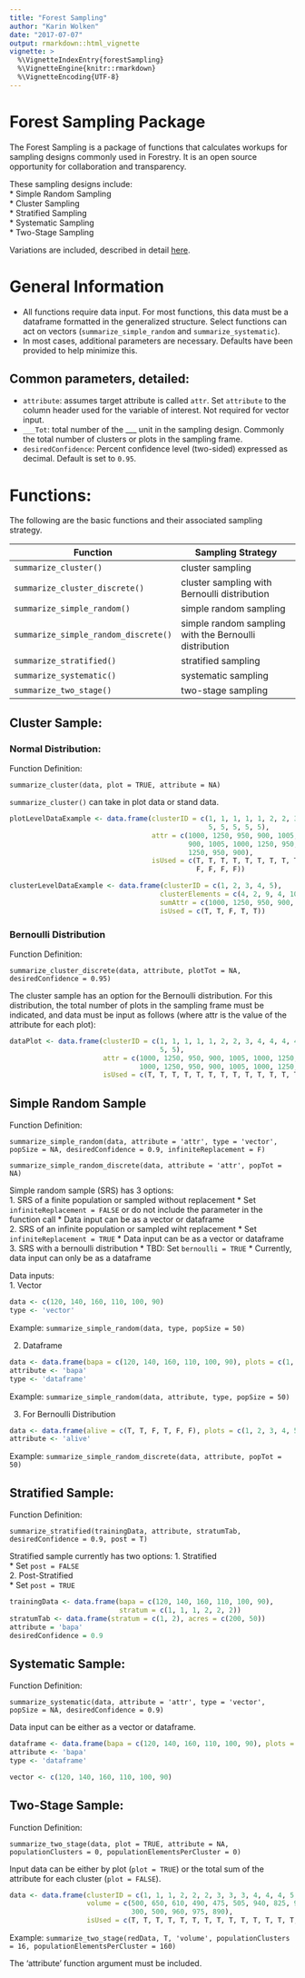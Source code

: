 ```yaml
---
title: "Forest Sampling"
author: "Karin Wolken"
date: "2017-07-07"
output: rmarkdown::html_vignette
vignette: >
  %\VignetteIndexEntry{forestSampling}
  %\VignetteEngine{knitr::rmarkdown}
  %\VignetteEncoding{UTF-8}
---
```



# Forest Sampling Package   
  
The Forest Sampling is a package of functions that calculates workups for sampling designs commonly used in Forestry. It is an open source opportunity for collaboration and transparency.  
  
These sampling designs include:  
* Simple Random Sampling  
* Cluster Sampling  
* Stratified Sampling  
* Systematic Sampling  
* Two-Stage Sampling  

Variations are included, described in detail [here](insertLinkTo#Functions).  
  
# General Information
  
* All functions require data input. For most functions, this data must be a dataframe formatted in the generalized structure. Select functions can act on vectors (`summarize_simple_random` and `summarize_systematic`).  
* In most cases, additional parameters are necessary. Defaults have been provided to help minimize this.  
  
## Common parameters, detailed:  
* `attribute`: assumes target attribute is called `attr`. Set `attribute` to the column header used for the variable of interest. Not required for vector input.  
* `___Tot`: total number of the ___ unit in the sampling design. Commonly the total number of clusters or plots in the sampling frame.  
* `desiredConfidence`: Percent confidence level (two-sided) expressed as decimal. Default is set to `0.95`.  

# Functions:  
The following are the basic functions and their associated sampling strategy.  

  Function                           | Sampling Strategy
-------------------------------------|---------------------------------------------------------
`summarize_cluster()`                | cluster sampling  
`summarize_cluster_discrete()`       | cluster sampling with Bernoulli distribution  
`summarize_simple_random()`          | simple random sampling  
`summarize_simple_random_discrete()` | simple random sampling with the Bernoulli distribution  
`summarize_stratified()`             | stratified sampling  
`summarize_systematic()`             | systematic sampling  
`summarize_two_stage()`              | two-stage sampling  
  
## Cluster Sample:  

### Normal Distribution:

Function Definition:  

`summarize_cluster(data, plot = TRUE, attribute = NA)`  

`summarize_cluster()` can take in plot data or stand data.  

```r
plotLevelDataExample <- data.frame(clusterID = c(1, 1, 1, 1, 1, 2, 2, 3, 4, 4, 4, 4, 4, 4,
                                                 5, 5, 5, 5, 5), 
                                   attr = c(1000, 1250, 950, 900, 1005, 1000, 1250, 950,
                                            900, 1005, 1000, 1250, 950, 900, 1005, 1000,
                                            1250, 950, 900), 
                                   isUsed = c(T, T, T, T, T, T, T, T, T, T, T, T, T, T, F,
                                              F, F, F, F))
```

```r
clusterLevelDataExample <- data.frame(clusterID = c(1, 2, 3, 4, 5), 
                                     clusterElements = c(4, 2, 9, 4, 10), 
                                     sumAttr = c(1000, 1250, 950, 900, 1005), 
                                     isUsed = c(T, T, F, T, T))
```
  
### Bernoulli Distribution  

Function Definition:  

`summarize_cluster_discrete(data, attribute, plotTot = NA, desiredConfidence = 0.95)`
  
The cluster sample has an option for the Bernoulli distribution. For this distribution, the total number of plots in the sampling frame must be indicated, and data must be input as follows (where attr is the value of the attribute for each plot):  

```r
dataPlot <- data.frame(clusterID = c(1, 1, 1, 1, 1, 2, 2, 3, 4, 4, 4, 4, 4, 4, 5, 5, 5,
                                     5, 5),
                       attr = c(1000, 1250, 950, 900, 1005, 1000, 1250, 950, 900, 1005,
                                1000, 1250, 950, 900, 1005, 1000, 1250, 950, 900), 
                       isUsed = c(T, T, T, T, T, T, T, T, T, T, T, T, T, T, F, F, F, F, F))
```

## Simple Random Sample  

Function Definition:  

`summarize_simple_random(data, attribute = 'attr', type = 'vector', popSize = NA, desiredConfidence = 0.9, infiniteReplacement = F)`
  
`summarize_simple_random_discrete(data, attribute = 'attr', popTot = NA)`
  
Simple random sample (SRS) has 3 options:  
1. SRS of a finite population or sampled without replacement
    * Set `infiniteReplacement = FALSE` or do not include the parameter in the function call
    * Data input can be as a vector or dataframe  
2. SRS of an infinite population or sampled wiht replacement
    * Set `infiniteReplacement = TRUE`
    * Data input can be as a vector or dataframe  
3. SRS with a bernoulli distribution
    * TBD: Set `bernoulli = TRUE`
    * Currently, data input can only be as a dataframe
  
Data inputs:  
  1. Vector  

```r
data <- c(120, 140, 160, 110, 100, 90)
type <- 'vector'
```
  
Example: `summarize_simple_random(data, type, popSize = 50)`  
  
  2. Dataframe

```r
data <- data.frame(bapa = c(120, 140, 160, 110, 100, 90), plots = c(1, 2, 3, 4, 5, 6))
attribute <- 'bapa'
type <- 'dataframe'
```

Example: `summarize_simple_random(data, attribute, type, popSize = 50)`

  3. For Bernoulli Distribution  
  
```r
data <- data.frame(alive = c(T, T, F, T, F, F), plots = c(1, 2, 3, 4, 5, 6))
attribute <- 'alive'
```

Example: `summarize_simple_random_discrete(data, attribute, popTot = 50)`  
  
## Stratified Sample:

Function Definition:  

`summarize_stratified(trainingData, attribute, stratumTab, desiredConfidence = 0.9, post = T)`
  
Stratified sample currently has two options:
1. Stratified  
    * Set `post = FALSE`  
2. Post-Stratified  
    * Set `post = TRUE`  

```r
trainingData <- data.frame(bapa = c(120, 140, 160, 110, 100, 90),
                           stratum = c(1, 1, 1, 2, 2, 2))
stratumTab <- data.frame(stratum = c(1, 2), acres = c(200, 50))
attribute = 'bapa'
desiredConfidence = 0.9
```
  
## Systematic Sample:  

Function Definition:  

`summarize_systematic(data, attribute = 'attr', type = 'vector', popSize = NA, desiredConfidence = 0.9)`  

Data input can be either as a vector or dataframe.  

```r
dataframe <- data.frame(bapa = c(120, 140, 160, 110, 100, 90), plots = c(1, 2, 3, 4, 5, 6))
attribute <- 'bapa'
type <- 'dataframe'
```

```r
vector <- c(120, 140, 160, 110, 100, 90)
```

## Two-Stage Sample:  

Function Definition:  

`summarize_two_stage(data, plot = TRUE, attribute = NA, populationClusters = 0, populationElementsPerCluster = 0)`
  
Input data can be either by plot (`plot = TRUE`) or the total sum of the attribute for each cluster (`plot = FALSE`).  

```r
data <- data.frame(clusterID = c(1, 1, 1, 2, 2, 2, 3, 3, 3, 4, 4, 4, 5, 5, 5, 6, 6, 6), 
                   volume = c(500, 650, 610, 490, 475, 505, 940, 825, 915, 210, 185, 170, 450,
                              300, 500, 960, 975, 890), 
                   isUsed = c(T, T, T, T, T, T, T, T, T, T, T, T, T, T, T, T, T, T))
```

Example: `summarize_two_stage(redData, T, 'volume', populationClusters = 16, populationElementsPerCluster = 160)`  
  
The ‘attribute’ function argument must be included. 

